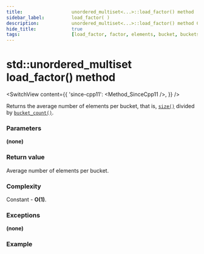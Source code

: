 ```yaml
---
title:					unordered_multiset<...>::load_factor() method
sidebar_label:			load_factor( )
description:			unordered_multiset<...>::load_factor() method C++ documentation
hide_title:				true
tags:					[load_factor, factor, elements, bucket, buckets]
---
```



<!----------------- Codes ---------------------->


# std::unordered_multiset load_factor() method

<SwitchView content={{
    'since-cpp11': <Method_SinceCpp11 />,
    }} />

Returns the average number of elements per bucket, that is, [`size()`](/docs/std/containers/sets/unordered-multiset/size) divided by [`bucket_count()`](/docs/std/containers/sets/unordered-multiset/bucket_count).

### Parameters

**(none)**

### Return value

Average number of elements per bucket.

### Complexity

Constant - **O(1)**.

### Exceptions

**(none)**

### Example

<ImproveSection />

